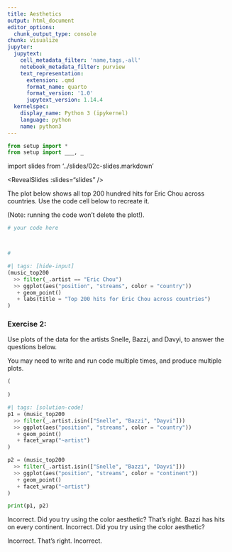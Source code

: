```yaml
---
title: Aesthetics
output: html_document
editor_options:
  chunk_output_type: console
chunk: visualize
jupyter:
  jupytext:
    cell_metadata_filter: 'name,tags,-all'
    notebook_metadata_filter: purview
    text_representation:
      extension: .qmd
      format_name: quarto
      format_version: '1.0'
      jupytext_version: 1.14.4
  kernelspec:
    display_name: Python 3 (ipykernel)
    language: python
    name: python3
---
```


```python
from setup import *
from setup import ___, _
```

import slides from '../slides/02c-slides.markdown'

<RevealSlides :slides="slides" />

The plot below shows all top 200 hundred hits for Eric Chou across countries. 
Use the code cell below to recreate it.

(Note: running the code won't delete the plot!).

```python
# your code here



#
```

```python
#| tags: [hide-input]
(music_top200
  >> filter(_.artist == "Eric Chou")
  >> ggplot(aes("position", "streams", color = "country"))
   + geom_point()
   + labs(title = "Top 200 hits for Eric Chou across countries")
)
```

### Exercise 2:

Use plots of the data for the artists Snelle, Bazzi, and Davyi, to answer the questions below.

You may need to write and run code multiple times, and produce multiple plots.

```python
(
    
)
```

```python
#| tags: [solution-code]
p1 = (music_top200
  >> filter(_.artist.isin(["Snelle", "Bazzi", "Dayvi"]))
  >> ggplot(aes("position", "streams", color = "country"))
   + geom_point()
   + facet_wrap("~artist")
)

p2 = (music_top200
  >> filter(_.artist.isin(["Snelle", "Bazzi", "Dayvi"]))
  >> ggplot(aes("position", "streams", color = "continent"))
   + geom_point()
   + facet_wrap("~artist")
)

print(p1, p2)
```


<prompt-expandable header="Which of these artists have hit tracks in the most continents?">

<q-multiple-choice>
  <q-opt text="Snelle"><span>Incorrect. Did you try using the color aesthetic?</span></q-opt>
  <q-opt text="Bazzi"><span>That's right. Bazzi has hits on every continent.</span></q-opt>
  <q-opt text="Dayvi"><span>Incorrect. Did you try using the color aesthetic?</span></q-opt>
</q-multiple-choice>

</prompt-expandable>


<prompt-expandable header="How many *countries* does Dayvi have hit tracks in?">

<q-multiple-choice>
  <q-opt text="1"><span>Incorrect.</span></q-opt>
  <q-opt text="2"><span>That's right.</span></q-opt>
  <q-opt text="3"><span>Incorrect.</span></q-opt>
</q-multiple-choice>

</prompt-expandable>
